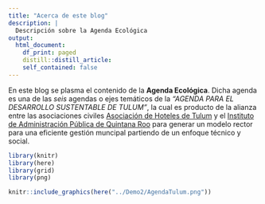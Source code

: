 ```yaml
---
title: "Acerca de este blog"
description: |
  Descripción sobre la Agenda Ecológica
output:
  html_document:
    df_print: paged
    distill::distill_article:
    self_contained: false
---
```



En este blog se plasma el contenido  de la **Agenda Ecológica**. Dicha agenda es una de las *seis* agendas o ejes temáticos de la *"AGENDA PARA EL DESARROLLO SUSTENTABLE DE TULUM"*, la cual es producto de la alianza entre las asociaciones civiles [Asociación de Hoteles de Tulum](www.ahtulum.com) y el [Instituto de Administración Pública de Quintana Roo](www.iapqroo.org.mx) para generar un modelo rector para una eficiente gestión muncipal partiendo de un enfoque técnico y social.




```r

library(knitr)
library(here)
library(grid)
library(png)

knitr::include_graphics(here("../Demo2/AgendaTulum.png"))

```
